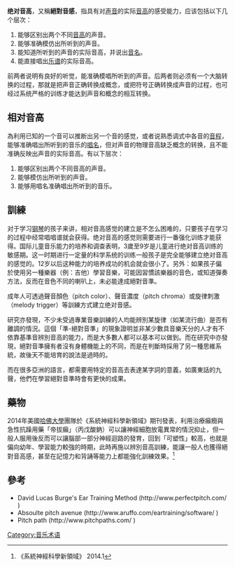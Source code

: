 {{Refimprove|time=2014-12-09T10:11:08+00:00}}
'''绝对音高'''，又稱'''絕對音感'''，指具有对[[声音|声音]]的实际[[音高|音高]]的感受能力，应该包括以下几个层次：

# 能够区别出两个不同[[音高|音高]]的声音。
# 能够准确模仿出所听到的声音。
# 能知道所听到的声音的实际音高，并说出[[音名|音名]]。
# 能直接唱出[[乐谱|乐谱]]的实际音高。

前两者说明有良好的听觉，能准确模唱所听到的声音。后两者则必须有一个大脑转换的过程，那就是把声音正确转换成概念，或把符号正确转换成声音的过程，也可经过系统严格的训练才能达到声音和概念的相互转换。

==相对音高==
為利用已知的一个音可以推断出另一个音的感觉，或者说熟悉调式中各音的[[音程|音程]]，能够准确唱出所听到的音乐的[[唱名|唱名]]，但对声音的物理音高缺乏概念的转换，且不能准确反映出声音的实际音高。有以下层次：

# 能够区别出两个不同音高的声音。
# 能够模仿出所听到的声音。
# 能够用唱名准确唱出所听到的音乐。

==訓練==
对于学习[[钢琴|钢琴]]的孩子来讲，相对音高感觉的建立是不怎么困难的，只要孩子在学习的过程中经常唱唱谱就会获得。绝对音高的感觉则需要进行一番强化训练才能获得。国际儿童音乐能力的培养和调查表明，3歲至9岁是儿童进行绝对音高训练的敏感期。这一时期进行一定量的科学系统的训练一般孩子是完全能够建立绝对音高的感觉的。12岁以后这种能力的培养成功的机会就会很小了。另外：如果孩子偏於使用另一種樂器（例：吉他）學習音樂，可能因習慣該樂器的音色，或知道彈奏方法，反而在音色不同的喇叭上，未必能達成絕對音準。

成年人可透過聲音顏色（pitch color）、聲音濃度（pitch chroma）或旋律刺激（melody trigger）等訓練方式建立绝对音感。

研究亦發現，不少未受過專業音樂訓練的人均能辨別某旋律（如某流行曲）是否有離調的情況。這個「準-絕對音準」的現象證明並非某少數具音樂天分的人才有不依靠基準音辨別音高的能力，而是大多數人都可以基本可以做到。而在研究中亦發現，絕對音準擁有者沒有身體機能上的不同，而是在判斷時採用了另一種思維系統，故後天不能培育的說法是過時的。

而在很多亞洲的語言，都需要用特定的音高去表達某字詞的意義，如廣東話的九聲，他們在學習絕對音準時會有更快的成果。

==藥物==
2014年美國[[哈佛大學|哈佛大學]]團隊於《系統神經科學新領域》期刊發表，利用治療癲癇與急性抗躁用藥「帝拔癲」（丙戊酸鈉）可以讓神經細胞放電異常的情況抑止，但一般人服用後反而可以讓腦部一部分神經迴路的發育，回到「可塑性」較高，也就是偏向幼年、學習能力較強的時期，此時再施以辨別音高訓練，能讓一般人也獲得絕對音高感，甚至在記憶力和背誦等能力上都能強化訓練效果。<ref>《系統神經科學新領域》 2014.1</ref>

==參考==
*David Lucas Burge's Ear Training Method (http://www.perfectpitch.com/ {{Wayback|url=http://www.perfectpitch.com/ |date=20120815112855 }})
*Absoulte pitch avenue (http://www.aruffo.com/eartraining/software/ {{Wayback|url=http://www.aruffo.com/eartraining/software/ |date=20120731130116 }})
*Pitch path (http://www.pitchpaths.com/ {{Wayback|url=http://www.pitchpaths.com/ |date=20120615115836 }})
{{reflist}}

{{Authority control}}
[[Category:音乐术语|Category:音乐术语]]